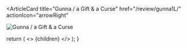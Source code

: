 <ArticleCard
  title="Gunna / a Gift & a Curse"
  href="/review/gunna1L/"
  actionIcon="arrowRight"
>

![Gunna / a Gift & a Curse](../../images/cd/gunna1L.jpg)

</ArticleCard>

  return (
    <>
      {children}
    </>
  );
}